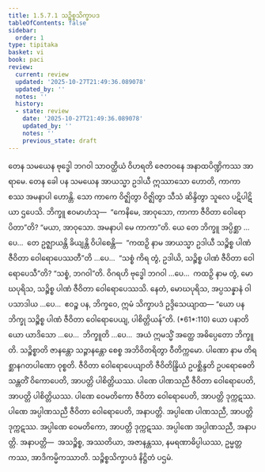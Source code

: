 ```yaml
---
title: 1.5.7.1 သဉ္စိစ္စသိက္ခာပဒ
tableOfContents: false
sidebar:
  order: 1
type: tipitaka
basket: vi
book: paci
review:
  current: review
  updated: '2025-10-27T21:49:36.089078'
  updated_by: ''
  notes: ''
  history:
  - state: review
    date: '2025-10-27T21:49:36.089078'
    updated_by: ''
    notes: ''
    previous_state: draft
---
```



<ReviewStatus review={frontmatter.review} showDetails={true} />

<HypothesisAnnotation frontmatter={frontmatter} />

<DynamicBreadcrumb />

<Division number="382" book="paci" e="ch" v="2" p="163">

<Paragraph number="1171" book="paci">
တေန သမယေန ဗုဒ္ဓေါ ဘဂဝါ သာဝတ္ထိယံ ဝိဟရတိ ဇေတဝနေ အနာထပိဏ္ဍိကဿ အာရာမေ. တေန ခေါ ပန သမယေန အာယသ္မာ ဥဒါယီ ဣဿာသော ဟောတိ, ကာကာ စဿ အမနာပါ ဟောန္တိ. သော ကာကေ ဝိဇ္ဈိတွာ ဝိဇ္ဈိတွာ သီသံ ဆိန္ဒိတွာ သူလေ ပဋိပါဋိယာ ဌပေသိ. ဘိက္ခူ ဧဝမာဟံသု—  “ကေနိမေ, အာဝုသော, ကာကာ ဇီဝိတာ ဝေါရောပိတာ”တိ? “မယာ, အာဝုသော. အမနာပါ မေ ကာကာ”တိ.
</Paragraph>

<Paragraph number="1172" book="paci">
ယေ တေ ဘိက္ခူ အပ္ပိစ္ဆာ …ပေ…  တေ ဥဇ္ဈာယန္တိ ခိယျန္တိ ဝိပါစေန္တိ—  “ကထဉှိ နာမ အာယသ္မာ ဥဒါယီ သဉ္စိစ္စ ပါဏံ ဇီဝိတာ ဝေါရောပေဿတီ”တိ …ပေ…  “သစ္စံ ကိရ တွံ, ဥဒါယိ, သဉ္စိစ္စ ပါဏံ ဇီဝိတာ ဝေါရောပေသီ”တိ? “သစ္စံ, ဘဂဝါ”တိ. ဝိဂရဟိ ဗုဒ္ဓေါ ဘဂဝါ …ပေ…  ကထဉှိ နာမ တွံ, မောဃပုရိသ, သဉ္စိစ္စ ပါဏံ ဇီဝိတာ ဝေါရောပေဿသိ. နေတံ, မောဃပုရိသ, အပ္ပသန္နာနံ ဝါ ပသာဒါယ …ပေ…  ဧဝဉ္စ ပန, ဘိက္ခဝေ, ဣမံ သိက္ခာပဒံ ဥဒ္ဒိသေယျာထ—
</Paragraph>

</Division>
<Division number="383" book="paci" e="ch" v="2" p="164">

<Paragraph number="1173" book="paci">
<Emphasis>“ယော ပန ဘိက္ခု သဉ္စိစ္စ ပါဏံ ဇီဝိတာ ဝေါရောပေယျ, ပါစိတ္တိယန်”</Emphasis>တိ. (*61*:<Emphasis>110</Emphasis>)
</Paragraph>

</Division>
<Division number="384" book="paci" e="ch" v="2" p="164">

<Paragraph number="1174" book="paci">
<Emphasis>ယော ပနာ</Emphasis>တိ ယော ယာဒိသော …ပေ…  <Emphasis>ဘိက္ခူ</Emphasis>တိ …ပေ…  အယံ ဣမသ္မိံ အတ္ထေ အဓိပ္ပေတော ဘိက္ခူတိ.
</Paragraph>

<Paragraph number="1175" book="paci">
<Emphasis>သဉ္စိစ္စာ</Emphasis>တိ ဇာနန္တော သဉ္ဇာနန္တော စေစ္စ အဘိဝိတရိတွာ ဝီတိက္ကမော.
</Paragraph>

<Paragraph number="1176" book="paci">
<Emphasis>ပါဏော</Emphasis> နာမ တိရစ္ဆာနဂတပါဏော ဝုစ္စတိ.
</Paragraph>

<Paragraph number="1177" book="paci">
<Emphasis>ဇီဝိတာ ဝေါရောပေယျာ</Emphasis>တိ ဇီဝိတိန္ဒြိယံ ဥပစ္ဆိန္ဒတိ ဥပရောဓေတိ သန္တတိံ ဝိကောပေတိ, အာပတ္တိ ပါစိတ္တိယဿ.
</Paragraph>

</Division>
<Division number="385" book="paci" e="ch" v="2" p="164">

<Paragraph number="1178" book="paci">
ပါဏေ ပါဏသညီ ဇီဝိတာ ဝေါရောပေတိ, အာပတ္တိ ပါစိတ္တိယဿ. ပါဏေ ဝေမတိကော ဇီဝိတာ ဝေါရောပေတိ, အာပတ္တိ ဒုက္ကဋဿ. ပါဏေ အပ္ပါဏသညီ ဇီဝိတာ ဝေါရောပေတိ, အနာပတ္တိ. အပ္ပါဏေ ပါဏသညီ, အာပတ္တိ ဒုက္ကဋဿ. အပ္ပါဏေ ဝေမတိကော, အာပတ္တိ ဒုက္ကဋဿ. အပ္ပါဏေ အပ္ပါဏသညီ, အနာပတ္တိ.
</Paragraph>

</Division>
<Division number="386" book="paci" e="ch" v="2" p="164">

<Paragraph number="1179" book="paci">
အနာပတ္တိ—  အသဉ္စိစ္စ, အဿတိယာ, အဇာနန္တဿ, နမရဏာဓိပ္ပါယဿ, ဥမ္မတ္တကဿ, အာဒိကမ္မိကဿာတိ.

</Paragraph>
</Division>

<Paragraph number="1180" type="center" book="paci">
သဉ္စိစ္စသိက္ခာပဒံ နိဋ္ဌိတံ ပဌမံ.
</Paragraph>